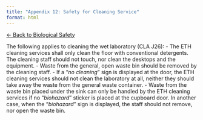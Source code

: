```yaml
---
title: "Appendix 12: Safety for Cleaning Service"
format: html
---
```


[← Back to Biological Safety](../biological-safety.qmd)


The following applies to cleaning the wet laboratory (CLA J26):
- The ETH cleaning services shall only clean the floor with conventional detergents. The cleaning staff should not touch, nor clean the desktops and the equipment.
- Waste from the general, open waste bin should be removed by the cleaning staff.
- If a "_no cleaning_" sign is displayed at the door, the ETH cleaning services should not clean the laboratory at all, neither they should take away the waste from the general waste container.
- Waste from the waste bin placed under the sink can only be handled by the ETH cleaning services if no "_biohazard_" sticker is placed at the cupboard door. In another case, when the "_biohazard_" sign is displayed, the staff should not remove, nor open the waste bin.